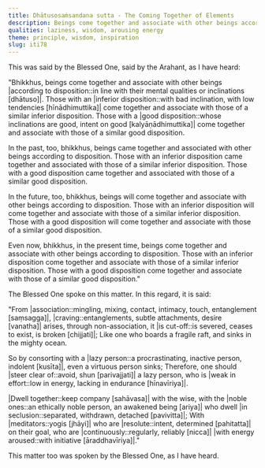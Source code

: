 ```yaml
---
title: Dhātusosaṁsandana sutta - The Coming Together of Elements
description: Beings come together and associate with other beings according to their disposition. Therefore, one should avoid associating with those that are lazy and keep company with the wise.
qualities: laziness, wisdom, arousing energy
theme: principle, wisdom, inspiration
slug: iti78
---
```


This was said by the Blessed One, said by the Arahant, as I have heard:

"Bhikkhus, beings come together and associate with other beings |according to disposition::in line with their mental qualities or inclinations [dhātuso]|. Those with an |inferior disposition::with bad inclination, with low tendencies [hīnādhimuttika]| come together and associate with those of a similar inferior disposition. Those with a |good disposition::whose inclinations are good, intent on good [kalyāṇādhimuttika]| come together and associate with those of a similar good disposition.

In the past, too, bhikkhus, beings came together and associated with other beings according to disposition. Those with an inferior disposition came together and associated with those of a similar inferior disposition. Those with a good disposition came together and associated with those of a similar good disposition.

In the future, too, bhikkhus, beings will come together and associate with other beings according to disposition. Those with an inferior disposition will come together and associate with those of a similar inferior disposition. Those with a good disposition will come together and associate with those of a similar good disposition.

Even now, bhikkhus, in the present time, beings come together and associate with other beings according to disposition. Those with an inferior disposition come together and associate with those of a similar inferior disposition. Those with a good disposition come together and associate with those of a similar good disposition."

The Blessed One spoke on this matter. In this regard, it is said:

"From |association::mingling, mixing, contact, intimacy, touch, entanglement [saṃsagga]|, |craving::entanglements, subtle attachments, desire [vanatha]| arises,
through non-association, it |is cut-off::is severed, ceases to exist, is broken [chijjati]|;
Like one who boards a fragile raft,
and sinks in the mighty ocean.

So by consorting with a |lazy person::a procrastinating, inactive person, indolent [kusīta]|,
even a virtuous person sinks;
Therefore, one should |steer clear of::avoid, shun [parivajjati]| a lazy person,
who is |weak in effort::low in energy, lacking in endurance [hīnavīriya]|.

|Dwell together::keep company [sahāvasa]| with the wise,
with the |noble ones::an ethically noble person, an awakened being [ariya]| who dwell |in seclusion::separated, withdrawn, detached [pavivitta]|;
With |meditators::yogis [jhāyi]| who are |resolute::intent, determined [pahitatta]| on their goal,
who are |continuously::regularly, reliably [nicca]| |with energy aroused::with initiative [āraddhavīriya]|."

This matter too was spoken by the Blessed One, as I have heard.